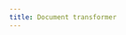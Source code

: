 ```yaml
---
title: Document transformer
---
```

<Columns cols={3}>
  <Card
    title="html-to-text"
    icon="link"
    href="/oss/integrations/document_transformers/html-to-text"
    arrow="true"
    cta="가이드 보기"
  >
  </Card>
  <Card
    title="mozilla/readability"
    icon="link"
    href="/oss/integrations/document_transformers/mozilla_readability"
    arrow="true"
    cta="가이드 보기"
  >
  </Card>
  <Card
    title="OpenAI functions metadata tagger"
    icon="link"
    href="/oss/integrations/document_transformers/openai_metadata_tagger"
    arrow="true"
    cta="가이드 보기"
  >
  </Card>
</Columns>